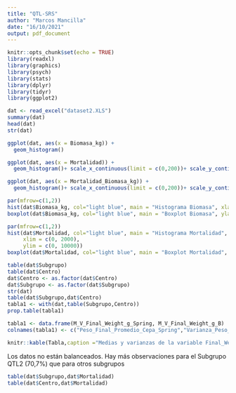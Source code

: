 ```yaml
---
title: "QTL-SRS"
author: "Marcos Mancilla"
date: "16/10/2021"
output: pdf_document
---
```


```r
knitr::opts_chunk$set(echo = TRUE)
library(readxl)
library(graphics)
library(psych)
library(stats)
library(dplyr)
library(tidyr)
library(ggplot2)
```

```r
dat <- read_excel("dataset2.XLS")
summary(dat)
head(dat)
str(dat)
```


```r
ggplot(dat, aes(x = Biomasa_kg)) +
  geom_histogram()
```


```r
ggplot(dat, aes(x = Mortalidad)) +
  geom_histogram()+ scale_x_continuous(limit = c(0,200))+ scale_y_continuous(limit = c(0,2000))
```


```r
ggplot(dat, aes(x = Mortalidad_Biomasa_kg)) +
  geom_histogram()+ scale_x_continuous(limit = c(0,200))+ scale_y_continuous(limit = c(0,2000))
```


```r
par(mfrow=c(1,2))
hist(dat$Biomasa_kg, col="light blue", main = "Histograma Biomasa", xlab = "Biomasa (kg)")
boxplot(dat$Biomasa_kg, col="light blue", main = "Boxplot Biomasa", ylab = "Biomasa (kg)")
```

```r
par(mfrow=c(1,2))
hist(dat$Mortalidad, col="light blue", main = "Histograma Mortalidad", xlab = "Mortalidad (n°)", 
     xlim = c(0, 2000),
     ylim = c(0, 10000))
boxplot(dat$Mortalidad, col="light blue", main = "Boxplot Mortalidad", ylab = "Mortalidad (n°)")
```

```r
table(dat$Subgrupo)
table(dat$Centro)
dat$Centro <- as.factor(dat$Centro)
dat$Subgrupo <- as.factor(dat$Subgrupo)
str(dat)
table(dat$Subgrupo,dat$Centro)
tabla1 <- with(dat,table(Subgrupo,Centro))
prop.table(tabla1)

tabla1 <- data.frame(M_V_Final_Weight_g_Spring, M_V_Final_Weight_g_B)
colnames(tabla1) <- c("Peso_Final_Promedio_Cepa_Spring","Varianza_Peso_Final_Spring", "Peso_Final_Promedio_Cepa_B","Varianza_Peso_Final_B")

knitr::kable(Tabla,caption ="Medias y varianzas de la variable Final_Weight(g) para las cepas Spring y B")
```

Los datos no están balanceados. Hay más observaciones para el Subgrupo QTL2 (70,7%) que para otros subgrupos
```r
table(dat$Subgrupo,dat$Mortalidad)
table(dat$Centro,dat$Mortalidad)
```